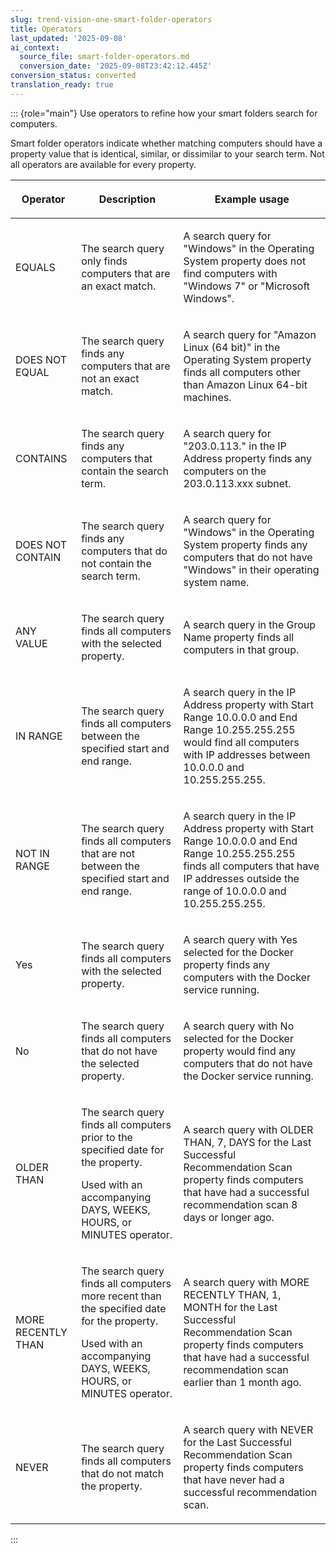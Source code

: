 ```yaml
---
slug: trend-vision-one-smart-folder-operators
title: Operators
last_updated: '2025-09-08'
ai_context:
  source_file: smart-folder-operators.md
  conversion_date: '2025-09-08T23:42:12.445Z'
conversion_status: converted
translation_ready: true
---
```


::: {role="main"}
Use operators to refine how your smart folders search for computers.

Smart folder operators indicate whether matching computers should have a property value that is identical, similar, or dissimilar to your search term. Not all operators are available for every property.

<table>
<thead>
<tr>
<th><p>Operator</p></th>
<th><p>Description</p></th>
<th><p>Example usage</p></th>
</tr>
</thead>
<tbody>
<tr>
<td><p>EQUALS</p></td>
<td><p>The search query only finds computers that are an exact match.</p></td>
<td><p>A search query for "Windows" in the Operating System property does not find computers with "Windows 7" or "Microsoft Windows".</p></td>
</tr>
<tr>
<td><p>DOES NOT EQUAL</p></td>
<td><p>The search query finds any computers that are not an exact match.</p></td>
<td><p>A search query for "Amazon Linux (64 bit)" in the Operating System property finds all computers other than Amazon Linux 64-bit machines.</p></td>
</tr>
<tr>
<td><p>CONTAINS</p></td>
<td><p>The search query finds any computers that contain the search term.</p></td>
<td><p>A search query for "203.0.113." in the IP Address property finds any computers on the 203.0.113.xxx subnet.</p></td>
</tr>
<tr>
<td><p>DOES NOT CONTAIN</p></td>
<td><p>The search query finds any computers that do not contain the search term.</p></td>
<td><p>A search query for "Windows" in the Operating System property finds any computers that do not have "Windows" in their operating system name.</p></td>
</tr>
<tr>
<td><p>ANY VALUE</p></td>
<td><p>The search query finds all computers with the selected property.</p></td>
<td><p>A search query in the Group Name property finds all computers in that group.</p></td>
</tr>
<tr>
<td><p>IN RANGE</p></td>
<td><p>The search query finds all computers between the specified start and end range.</p></td>
<td><p>A search query in the IP Address property with Start Range 10.0.0.0 and End Range 10.255.255.255 would find all computers with IP addresses between 10.0.0.0 and 10.255.255.255.</p></td>
</tr>
<tr>
<td><p>NOT IN RANGE</p></td>
<td><p>The search query finds all computers that are not between the specified start and end range.</p></td>
<td><p>A search query in the IP Address property with Start Range 10.0.0.0 and End Range 10.255.255.255 finds all computers that have IP addresses outside the range of 10.0.0.0 and 10.255.255.255.</p></td>
</tr>
<tr>
<td><p>Yes</p></td>
<td><p>The search query finds all computers with the selected property.</p></td>
<td><p>A search query with Yes selected for the Docker property finds any computers with the Docker service running.</p></td>
</tr>
<tr>
<td><p>No</p></td>
<td><p>The search query finds all computers that do not have the selected property.</p></td>
<td><p>A search query with No selected for the Docker property would find any computers that do not have the Docker service running.</p></td>
</tr>
<tr>
<td><p>OLDER THAN</p></td>
<td><p>The search query finds all computers prior to the specified date for the property.</p>
<p>Used with an accompanying DAYS, WEEKS, HOURS, or MINUTES operator.</p></td>
<td><p>A search query with OLDER THAN, 7, DAYS for the Last Successful Recommendation Scan property finds computers that have had a successful recommendation scan 8 days or longer ago.</p></td>
</tr>
<tr>
<td><p>MORE RECENTLY THAN</p></td>
<td><p>The search query finds all computers more recent than the specified date for the property.</p>
<p>Used with an accompanying DAYS, WEEKS, HOURS, or MINUTES operator.</p></td>
<td><p>A search query with MORE RECENTLY THAN, 1, MONTH for the Last Successful Recommendation Scan property finds computers that have had a successful recommendation scan earlier than 1 month ago.</p></td>
</tr>
<tr>
<td><p>NEVER</p></td>
<td><p>The search query finds all computers that do not match the property.</p></td>
<td><p>A search query with NEVER for the Last Successful Recommendation Scan property finds computers that have never had a successful recommendation scan.</p></td>
</tr>
</tbody>
</table>
:::
